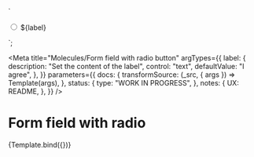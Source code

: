 <!--
@license EUPL-1.2
Copyright (c) 2021 Robbert Broersma
-->


<!-- Import component and component styles -->


<!-- Import Docs -->


  `<div class="utrecht-form-field-radio utrecht-form-field-radio--distanced">
    <input type="radio" class="utrecht-form-field-radio__input utrecht-radio-button" id="id-ce0239e2">
  <label class="utrecht-form-field-radio__label utrecht-form-label utrecht-form-label--radio" for="id-ce0239e2">${label}</label>
</div>`;

<Meta
  title="Molecules/Form field with radio button"
  argTypes={{
    label: {
      description: "Set the content of the label",
      control: "text",
      defaultValue: "I agree",
    },
  }}
  parameters={{
    docs: {
      transformSource: (_src, { args }) => Template(args),
    },
    status: {
      type: "WORK IN PROGRESS",
    },
    notes: {
      UX: README,
    },
  }}
/>

# Form field with radio

<Canvas>
  <Story name="Form field with radio">{Template.bind({})}</Story>
</Canvas>

<ArgsTable story="Form field with radio" />
